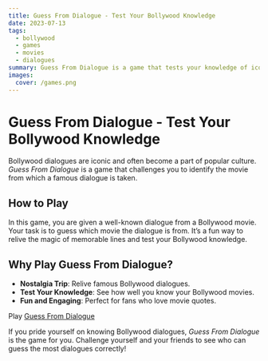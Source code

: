 ```yaml
---
title: Guess From Dialogue - Test Your Bollywood Knowledge
date: 2023-07-13
tags:
  - bollywood
  - games
  - movies
  - dialogues
summary: Guess From Dialogue is a game that tests your knowledge of iconic Bollywood dialogues.
images:
  cover: /games.png
---
```


# Guess From Dialogue - Test Your Bollywood Knowledge

Bollywood dialogues are iconic and often become a part of popular culture. *Guess From Dialogue* is a game that challenges you to identify the movie from which a famous dialogue is taken.

## How to Play

In this game, you are given a well-known dialogue from a Bollywood movie. Your task is to guess which movie the dialogue is from. It’s a fun way to relive the magic of memorable lines and test your Bollywood knowledge.

## Why Play Guess From Dialogue?

- **Nostalgia Trip**: Relive famous Bollywood dialogues.
- **Test Your Knowledge**: See how well you know your Bollywood movies.
- **Fun and Engaging**: Perfect for fans who love movie quotes.

Play [Guess From Dialogue](/dialogue)

If you pride yourself on knowing Bollywood dialogues, *Guess From Dialogue* is the game for you. Challenge yourself and your friends to see who can guess the most dialogues correctly!
